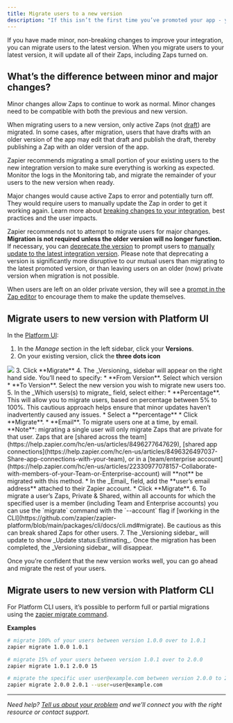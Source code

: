 ```yaml
---
title: Migrate users to a new version
description: "If this isn’t the first time you’ve promoted your app - you might have users on older versions."
---
```

 If you have made minor, non-breaking changes to improve your integration, you can migrate users to the latest version. When you migrate users to your latest version, it will update all of their Zaps, including Zaps turned on.

## What’s the difference between minor and major changes?

Minor changes allow Zaps to continue to work as normal. Minor changes need to be compatible with both the previous and new version.

When migrating users to a new version, only active Zaps (not [draft](https://help.zapier.com/hc/en-us/articles/8496260938125-Create-drafts-of-your-Zaps)) are migrated. In some cases, after migration, users that have drafts with an older version of the app may edit that draft and publish the draft, thereby publishing a Zap with an older version of the app.

Zapier recommends migrating a small portion of your existing users to the new integration version to make sure everything is working as expected. Monitor the logs in the Monitoring tab, and migrate the remainder of your users to the new version when ready.

Major changes would cause active Zaps to error and potentially turn off. They would require users to manually update the Zap in order to get it working again. Learn more about [breaking changes to your integration](/manage/planning-changes), best practices and the user impacts.

Zapier recommends not to attempt to migrate users for major changes. **Migration is not required unless the older version will no longer function.** If necessary, you can [deprecate the version](/manage/versions#deprecating-versions) to prompt users to [manually update to the latest integration version](https://help.zapier.com/hc/en-us/articles/18755649454989-Update-to-the-latest-app-version-in-Zaps). Please note that deprecating a version is significantly more disruptive to our mutual users than migrating to the latest promoted version, or than leaving users on an older (now) private version when migration is not possible.

When users are left on an older private version, they will see a [prompt in the Zap editor](https://help.zapier.com/hc/en-us/articles/18755649454989-Update-to-the-latest-app-version-in-Zaps) to encourage them to make the update themselves.

## Migrate users to new version with Platform UI

In the [Platform UI](https://zapier.com/app/developer):

1.  In the _Manage_ section in the left sidebar, click your **Versions**.
2.  On your existing version, click the **three dots icon**
<Frame>
  <img src="/images/7ff6381b55b013ebfc2bdda0e4662676.png"/>
</Frame>
3.  Click **Migrate**
4.  The _Versioning_ sidebar will appear on the right hand side. You’ll need to specify:
    *   **From Version**. Select which version
    *   **To Version**. Select the new version you wish to migrate new users too.
5.  In the _Which users(s) to migrate_ field, select either:
    *   **Percentage**. This will allow you to migrate users, based on percentage between 5% to 100%. This cautious approach helps ensure that minor updates haven’t inadvertently caused any issues.
        *   Select a **percentage**
        *   Click **Migrate**.
    *   **Email**. To migrate users one at a time, by email. **Note**: migrating a single user will only migrate Zaps that are private for that user. Zaps that are [shared across the team](https://help.zapier.com/hc/en-us/articles/8496277647629), [shared app connections](https://help.zapier.com/hc/en-us/articles/8496326497037-Share-app-connections-with-your-team), or in a [team/enterprise account](https://help.zapier.com/hc/en-us/articles/22330977078157-Collaborate-with-members-of-your-Team-or-Enterprise-account) will **not** be migrated with this method.
        *   In the _Email_ field, add the **user’s email address** attached to their Zapier account.
        *   Click **Migrate**.
6.  To migrate a user’s Zaps, Private & Shared, within all accounts for which the specified user is a member (including Team and Enterprise accounts) you can use the `migrate` command with the `--account` flag if [working in the CLI](https://github.com/zapier/zapier-platform/blob/main/packages/cli/docs/cli.md#migrate). Be cautious as this can break shared Zaps for other users.
7.  The _Versioning sidebar_ will update to show _Update status:Estimating_. Once the migration has been completed, the _Versioning sidebar_ will disappear.

Once you’re confident that the new version works well, you can go ahead and migrate the rest of your users.

## Migrate users to new version with Platform CLI

For Platform CLI users, it’s possible to perform full or partial migrations using the [zapier migrate command](https://github.com/zapier/zapier-platform/blob/main/packages/cli/docs/cli.md#migrate).

**Examples**

```bash
# migrate 100% of your users between version 1.0.0 over to 1.0.1
zapier migrate 1.0.0 1.0.1

# migrate 15% of your users between version 1.0.1 over to 2.0.0
zapier migrate 1.0.1 2.0.0 15

# migrate the specific user user@example.com between version 2.0.0 to 2.0.1
zapier migrate 2.0.0 2.0.1 --user=user@example.com
```

- - -

_Need help? [Tell us about your problem](https://developer.zapier.com/contact) and we’ll connect you with the right resource or contact support._
